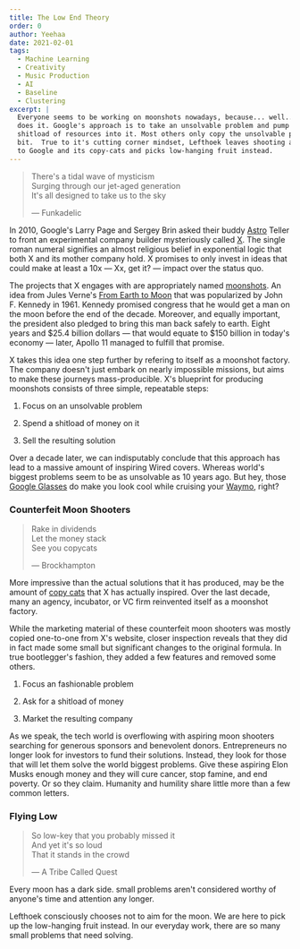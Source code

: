 ```yaml
---
title: The Low End Theory
order: 0
author: Yeehaa
date: 2021-02-01
tags:
  - Machine Learning
  - Creativity
  - Music Production
  - AI
  - Baseline
  - Clustering
excerpt: |
  Everyone seems to be working on moonshots nowadays, because... well... Google
  does it. Google's approach is to take an unsolvable problem and pump a
  shitload of resources into it. Most others only copy the unsolvable problem
  bit.  True to it's cutting corner mindset, Lefthoek leaves shooting at moons
  to Google and its copy-cats and picks low-hanging fruit instead.
---
```


> There's a tidal wave of mysticism   
> Surging through our jet-aged generation   
> It's all designed to take us to the sky   
> 
> &mdash; Funkadelic

In 2010, Google's Larry Page and Sergey Brin asked their buddy
[Astro](https://hanna-barbera.fandom.com/wiki/Astro) Teller to front an
experimental company builder mysteriously called [X](https://x.company/). The
single roman numeral signifies an almost religious belief in exponential logic
that both X and its mother company hold. X promises to only invest in ideas that
could make at least a 10x &mdash; Xx, get it?  &mdash; impact over the status
quo. 

The projects that X engages with are appropriately named
[moonshots](https://www.thegeniusworks.com/2020/02/a-decade-of-moonshots-alphabet-x/).
An idea from Jules Verne's [From Earth to Moon]() that was popularized by John
F. Kennedy in 1961. Kennedy promised congress that he would get a man on the
moon before the end of the decade. Moreover, and equally important, the
president also pledged to bring this man back safely to earth. Eight years and
$25.4 billion dollars &mdash; that would equate to $150 billion in today's
economy &mdash; later, Apollo 11 managed to fulfill that promise.

X takes this idea one step further by refering to itself as a moonshot factory.
The company doesn't just embark on nearly impossible missions, but aims to make
these journeys mass-producible. X's blueprint for producing moonshots consists
of three simple, repeatable steps:

1. Focus on an unsolvable problem    

2. Spend a shitload of money on it  

3. Sell the resulting solution

Over a decade later, we can indisputably conclude that this approach has lead to
a massive amount of inspiring Wired covers. Whereas world's biggest problems
seem to be as unsolvable as 10 years ago. But hey, those [Google
Glasses](https://www.theguardian.com/technology/2014/feb/19/google-glass-advice-smartglasses-glasshole#:~:text=Early%20adopters%20of%20Glass%2C%20derogatorily,for%20long%20periods%20of%20time.)
do make you look cool while cruising your [Waymo](https://waymo.com/), right?


### Counterfeit Moon Shooters

> Rake in dividends   
> Let the money stack  
> See you copycats   
>
> &mdash; Brockhampton

More impressive than the actual solutions that it has produced, may be the
amount of [copy cats](https://www.moonshot-factory.eu/en/missions/) that X has
actually inspired. Over the last decade, many an agency, incubator, or VC firm
reinvented itself as a moonshot factory. 

While the marketing material of these counterfeit moon shooters was mostly
copied one-to-one from X's website, closer inspection reveals that they did in
fact made some small but significant changes to the original formula. In true
bootlegger's fashion, they added a few features and removed some others.

1. Focus an fashionable problem    

2. Ask for a shitload of money 

3. Market the resulting company

As we speak, the tech world is overflowing with aspiring moon shooters searching
for generous sponsors and benevolent donors. Entrepreneurs no longer look for
investors to fund their solutions. Instead, they look for those that will let
them solve the world biggest problems. Give these aspiring Elon Musks enough
money and they will cure cancer, stop famine, and end poverty. Or so they claim.
Humanity and humility share little more than a few common letters.


### Flying Low
 
> So low-key that you probably missed it   
> And yet it's so loud    
> That it stands in the crowd
>
> &mdash; A Tribe Called Quest

Every moon has a dark side. small problems aren't
considered worthy of anyone's time and attention any longer.

Lefthoek consciously chooses not to aim for the moon. We are here to pick up the
low-hanging fruit instead. In our everyday work, there are so many small
problems that need solving.
